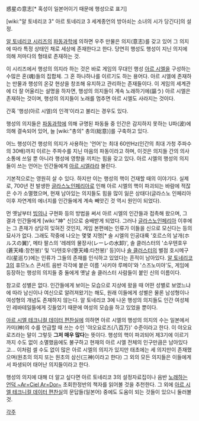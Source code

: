 惑星の意志[* 혹성이 일본어이기 때문에 행성으로 표기]

[wiki:"알 토네리코 3" 아르 토네리코 3 세계종언의 방아쇠는 소녀의 시가 당긴다]의 설정.

[[알 토네리코 시리즈]]의 [[파동과학]]에 의하면 우주 만물은 의지(意志)를 갖고 있어 그 의지에 따라 특정 상태인 채로 세상에 존재한다고 한다. 당연히 행성도 행성이 지닌 의지에 의해 저마다의 형태로 존재하는 것.

이 시리즈에서 행성의 의지라 하는 것은 바로 게임의 무대인 행성 [[아르 시엘]]을 구성하는 수많은 혼(魂)들의 집합체. 그 혼 하나하나를 이르기도 하는 용어다. 아르 시엘에 존재하는 만물과 행성의 온갖 현상을 창조해 유지하고 관리하는 존재들이다.
이 게임의 세계관에 더 잘 어울리는 설명을 하자면, 행성의 의지들이 계속 노래하기에(謳う) 아르 시엘은 존재하는 것이며, 행성의 의지들이 노래를 멈추면 아르 시엘도 사라지는 것이다.

간혹 '행성(아르 시엘)의 인격'이라고 불리는 경우도 있다.

행성의 의지들은 [[파동과학]]에 의해 규명된 파동들 중 인간은 감지하지 못하는 U파(波)에 의해 결속되어 있어, 늘 [wiki:"총의" 총의(総意)]를 구축하고 있다.

어느 행성이건 행성의 의지가 사용하는 '언어'는 최대 60만Hz(인간의 최대 가청 주파수의 30배)까지 이르는 주파수를 지닌 마음의 파동이라고 하며, 이것은 의지들 간의 의사소통에 쓰일 뿐 아니라 행성에 영향을 끼치는 힘을 갖고 있다.
아르 시엘의 행성의 의지들이 쓰는 언어는 인간들에게 [[아르 시엘라]]라 불린다.

기본적으로는 영원히 살 수 있다. 하지만 이는 행성의 핵이 건재할 때의 이야기다. 실제로, 700년 전 발생한 [[글라스노인페리아]]로 인해 아르 시엘의 핵이 파괴되는 바람에 적잖은 수가 소멸했으며, 현재 남아있는 의지들도 힘을 많이 잃은 상태다(글라스노 인페리아 이후 자연계의 에너지를 인간들에게 계속 빼앗긴 것 역시 원인이 되었다).

먼 옛날부터 [[빙의]]나 구현화 등의 방법을 써서 아르 시엘의 인간들과 접촉해 왔으며, 그 결과 인간들에게 [wiki:"神" 신]으로 숭배받게 되었다. 그러나 [[글라스노인페리아]] 이후에는 그 존재가 상당히 잊혀진 것인지, 게임 본편에는 인류가 이들을 신으로 모신다는 등의 묘사가 없다. 그래도 작중에 나오는 몇몇 지명[* 솔 시엘의 인공대륙 '호르스의 날개(ホルスの翼)', 메타 팔스의 '레레의 물장사(レーレの水卸)', 솔 클러스터의 '소우텐호우(蒼天峰:창천봉)' 및 '다텐호우(堕天峰:타천봉)' 등]이나 [[솔 클러스터]]의 별점 호시메구리(星巡り)에는 인류가 그들의 존재를 인식하고 있었다는 흔적이 남아있다. [[알 토네리코 3]]의 휴므노스 콘서트 음반 각각에 붙은 이름 '사키야 루메이'와 '스즈노미야'도, 게임에 등장하는 행성의 의지들 중 둘에게 옛날 솔 클러스터 사람들이 붙인 신의 이름이다.

참고로 성별은 없다. 인간들에게 보이는 모습으로 지상에 왔을 때 어떤 성별로 보였느냐에 따라 남신이나 여신으로 알려져왔기는 해도, 원래 이들에게 성별은 물론 남성형이나 여성형의 개념도 존재하지 않는다. 알 토네리코 3에 나온 행성의 의지들도 인간 여성체인 레바테일들에게 깃들었기 때문에 여성의 모습을 하고 있었을 뿐이다.

[[아르 시엘 테크니컬 데이터 편찬실]]에 의하면 아르 시엘의 행성의 의지의 수는 일본에서 카미(神)의 수를 언급할 때 쓰는 수인 '야오요로즈(八百万)' 수준이라고 한다. 이 야오요로즈라는 말이 그렇듯 '''그저 매우 많다'''는 뜻이다. 행성의 핵이 파괴되어 제3기에 이르기까지 수도 없이 소멸했음에도 불구하고 현재의 아르 시엘 전체의 인구만큼은 남아있다고...
이처럼 셀 수도 없이 많은 아르 시엘의 의지가 있지만 태초에는 세 의지만이 존재했으며(원초의 의지 또는 원초의 삼신(三神)이라고 한다) 그 외의 모든 의지들은 이들에게서 파생되어 태어난 의지들이라고 한다.


행성의 의지에 대해 더 알고 싶다면 아르 토네리코 3의 설정자료집이나 음반 [[노래하는 언덕 ~Ar=Ciel Ar=Dor~]] 초회한정반의 책자를 읽어볼 것을 추천한다. 그 외에 [http://ar-tonelico.jp/ap_contents01.htm 아르 시엘 테크니컬 데이터 편찬실]의 문답들(일본어) 중에도 도움이 되는 것들이 있으니 둘러볼 것.

[[각주]]
